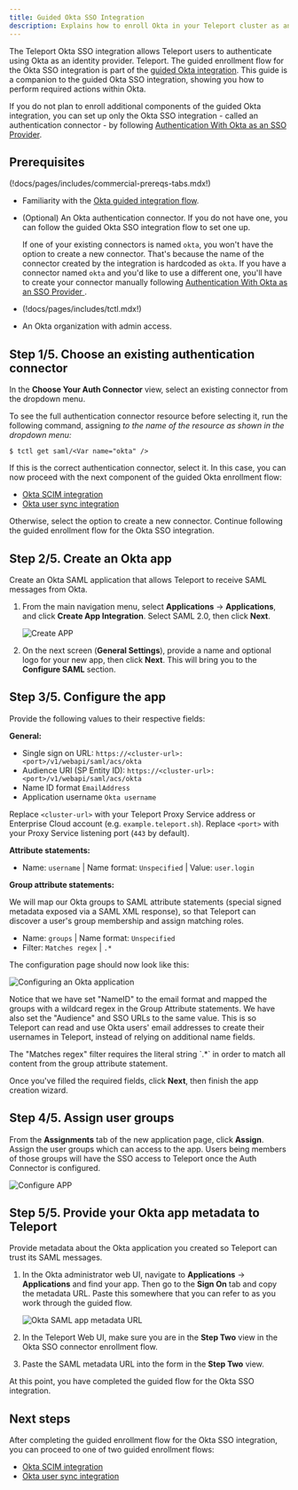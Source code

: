 ```yaml
---
title: Guided Okta SSO Integration
description: Explains how to enroll Okta in your Teleport cluster as an identity provider for single sign-on using the guided flow.
---
```


The Teleport Okta SSO integration allows Teleport users to authenticate using
Okta as an identity provider. Teleport. The guided enrollment flow for the Okta
SSO integration is part of the [guided Okta integration](./okta.mdx). This
guide is a companion to the guided Okta SSO integration, showing you how to
perform required actions within Okta.

If you do not plan to enroll additional components of the guided Okta
integration, you can set up only the Okta SSO integration - called an
authentication connector - by following [Authentication With Okta as an SSO
Provider](../../admin-guides/access-controls/sso/okta.mdx).
 
## Prerequisites

(!docs/pages/includes/commercial-prereqs-tabs.mdx!)

- Familiarity with the [Okta guided integration flow](./okta.mdx).

- (Optional) An Okta authentication connector. If you do not have one, you can
  follow the guided Okta SSO integration flow to set one up.

  If one of your existing connectors is named `okta`, you won't have the option
  to create a new connector. That's because the name of the connector created by
  the integration is hardcoded as `okta`. If you have a connector named `okta`
  and you'd like to use a different one, you'll have to create your connector
  manually following [Authentication With Okta as an SSO Provider
  ](../../admin-guides/access-controls/sso/okta.mdx).

- (!docs/pages/includes/tctl.mdx!)

- An Okta organization with admin access.

## Step 1/5. Choose an existing authentication connector

In the **Choose Your Auth Connector** view, select an existing connector from
the dropdown menu.

To see the full authentication connector resource before selecting it, run the
following command, assigning <Var name="okta" /> to the name of the resource as
shown in the dropdown menu:

```code
$ tctl get saml/<Var name="okta" />
```

If this is the correct authentication connector, select it. In this case, you
can now proceed with the next component of the guided Okta enrollment flow:

- [Okta SCIM integration](./scim-integration.mdx)
- [Okta user sync integration](./user-sync.mdx)

Otherwise, select the option to create a new connector. Continue following the
guided enrollment flow for the Okta SSO integration.

## Step 2/5. Create an Okta app

Create an Okta SAML application that allows Teleport to receive SAML messages
from Okta.

1. From the main navigation menu, select **Applications** -> **Applications**,
   and click **Create App Integration**. Select SAML 2.0, then click **Next**.

   ![Create APP](../../../img/sso/okta/okta-saml-1.png)

1. On the next screen (**General Settings**), provide a name and optional logo
   for your new app, then click **Next**. This will bring you to the **Configure
   SAML** section.

## Step 3/5. Configure the app

Provide the following values to their respective fields:

**General:**

- Single sign on URL: `https://<cluster-url>:<port>/v1/webapi/saml/acs/okta`
- Audience URI (SP Entity ID): <nobr>`https://<cluster-url>:<port>/v1/webapi/saml/acs/okta`</nobr>
- Name ID format `EmailAddress`
- Application username `Okta username`

Replace `<cluster-url>` with your Teleport Proxy Service address or Enterprise
Cloud account (e.g. `example.teleport.sh`). Replace `<port>` with your Proxy
Service listening port (`443` by default).

**Attribute statements:**

- Name: `username`  | Name format: `Unspecified` | Value: `user.login`

**Group attribute statements:**

We will map our Okta groups to SAML attribute statements (special signed metadata
exposed via a SAML XML response), so that Teleport can discover a user's group
membership and assign matching roles.

- Name: `groups` | Name format: `Unspecified`
- Filter: `Matches regex` |  `.*`

The configuration page should now look like this:

![Configuring an Okta application](../../../img/sso/okta/setup-redirection.png)

Notice that we have set "NameID" to the email format and mapped the groups with
a wildcard regex in the Group Attribute statements. We have also set the
"Audience" and SSO URLs to the same value. This is so Teleport can read and use
Okta users' email addresses to create their usernames in Teleport, instead of
relying on additional name fields.

<Admonition type="warning" >
The "Matches regex" filter requires the literal string `.*` in order to match all
content from the group attribute statement.
</Admonition>

Once you've filled the required fields, click **Next**, then finish the app creation wizard.

## Step 4/5. Assign user groups

From the **Assignments** tab of the new application page, click **Assign**.  Assign the user groups
which can access to the app. Users being members of those groups will have the SSO access to
Teleport once the Auth Connector is configured.

![Configure APP](../../../img/sso/okta/okta-saml-3.1.png)

## Step 5/5. Provide your Okta app metadata to Teleport

Provide metadata about the Okta application you created so Teleport can trust
its SAML messages.

1. In the Okta administrator web UI, navigate to **Applications** ->
   **Applications** and find your app. Then go to the **Sign On** tab and copy
   the metadata URL. Paste this somewhere that you can refer to as you work
   through the guided flow.

   ![Okta SAML app metadata URL](../../../img/enterprise/plugins/okta/okta-saml-app-metadata-url.png)

1. In the Teleport Web UI, make sure you are in the **Step Two** view in the
   Okta SSO connector enrollment flow.

1. Paste the SAML metadata URL into the form in the **Step Two** view. 

At this point, you have completed the guided flow for the Okta SSO integration.

## Next steps

After completing the guided enrollment flow for the Okta SSO integration, you
can proceed to one of two guided enrollment flows:

- [Okta SCIM integration](./scim-integration.mdx)
- [Okta user sync integration](./user-sync.mdx)
